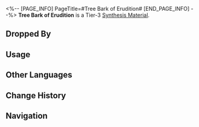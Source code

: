 <%-- [PAGE_INFO]
PageTitle=#Tree Bark of Erudition#
[END_PAGE_INFO] --%>
{{Item Infobox
|id          = 182006
|image       = Item Tree Bark of Erudition.png{{subst:void|<!--$UPLOAD:<<SpriteOutput/ItemFigures/182006.png>-<Item Tree Bark of Erudition.png>-<Item Icons>>-->}}
|type        = Synthesis Material
|invCategory = Other Materials
|rarity      = 3
|effect      = 
|description = Tier 3 Synthesis Material
|source1     = [[Robot Settlement: Automatons or other enemies]]
}}
{{Description|Dried tree bark that seems to possess the power of Erudition.<br />Its creases tell the story of the years passed and the wisdom of nature.<br />It says a lot more when beaten into pulp used for papermaking.<br /><br />''"The wisdom of mankind is contained in this one word."''}}
'''Tree Bark of Erudition''' is a Tier-3 [[Synthesis Material]].

==Dropped By==
{{Dropped By}}

==Usage==
{{Craft Usage}}

==Other Languages==
{{Other Languages
|en   = Tree Bark of Erudition
|zhs  = 智识树皮
|zht  = 智識樹皮
|ja   = 知恵の樹皮
|ko   = 지식의 나무껍질
|es   = Corteza de árbol de la Erudición
|fr   = Écorce d'arbre de l'Érudition
|ru   = Древесная кора Эрудиции
|th   = Tree Bark of Erudition
|vi   = Vỏ Cây Tri Thức
|de   = Baumrinde der Gelehrsamkeit
|id   = Tree Bark of Erudition
|pt   = Casca de Árvore da Erudição
}}

==Change History==
{{Change History|1.0}}

==Navigation==
{{Synthesis Material Navbox}}